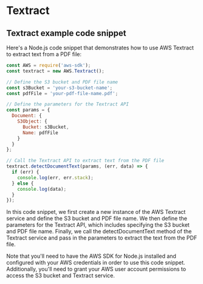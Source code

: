 # Textract

## Textract example code snippet
Here's a Node.js code snippet that demonstrates how to use AWS Textract to extract text from a PDF file:

```js filename="readPDF.js" copy
const AWS = require('aws-sdk');
const textract = new AWS.Textract();

// Define the S3 bucket and PDF file name
const s3Bucket = 'your-s3-bucket-name';
const pdfFile = 'your-pdf-file-name.pdf';

// Define the parameters for the Textract API
const params = {
  Document: {
    S3Object: {
      Bucket: s3Bucket,
      Name: pdfFile
    }
  }
};

// Call the Textract API to extract text from the PDF file
textract.detectDocumentText(params, (err, data) => {
  if (err) {
    console.log(err, err.stack);
  } else {
    console.log(data);
  }
});
```
In this code snippet, we first create a new instance of the AWS Textract service and define the S3 bucket and PDF file name. We then define the parameters for the Textract API, which includes specifying the S3 bucket and PDF file name. Finally, we call the detectDocumentText method of the Textract service and pass in the parameters to extract the text from the PDF file.

Note that you'll need to have the AWS SDK for Node.js installed and configured with your AWS credentials in order to use this code snippet. Additionally, you'll need to grant your AWS user account permissions to access the S3 bucket and Textract service.